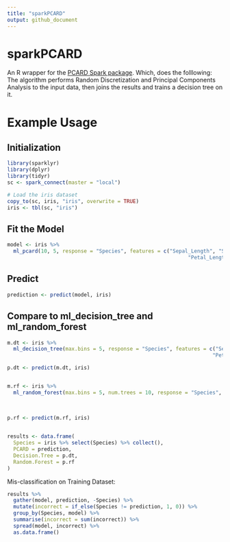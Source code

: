 ```yaml
---
title: "sparkPCARD"
output: github_document
---
```


# sparkPCARD

An R wrapper for the [PCARD Spark package](https://github.com/djgarcia/PCARD). Which, does the folllowing:  The algorithm performs Random Discretization and Principal Components Analysis to the input data, then joins the results and trains a decision tree on it.

# Example Usage 

## Initialization

```r
library(sparklyr)
library(dplyr)
library(tidyr)
sc <- spark_connect(master = "local")

# Load the iris dataset
copy_to(sc, iris, "iris", overwrite = TRUE)
iris <- tbl(sc, "iris")
```


## Fit the Model 
```r
model <- iris %>% 
  ml_pcard(10, 5, response = "Species", features = c("Sepal_Length", "Sepal_Width",
                                                           "Petal_Length", "Petal_Width"))
```

## Predict 
```r
prediction <- predict(model, iris)
```

## Compare to ml_decision_tree and ml_random_forest
```r
m.dt <- iris %>% 
  ml_decision_tree(max.bins = 5, response = "Species", features = c("Sepal_Length", "Sepal_Width",
                                                                   "Petal_Length", "Petal_Width"))

p.dt <- predict(m.dt, iris)


m.rf <- iris %>% 
  ml_random_forest(max.bins = 5, num.trees = 10, response = "Species", features = c("Sepal_Length",
                                                                            "Sepal_Width",
                                                                            "Petal_Length",
                                                                            "Petal_Width"))
p.rf <- predict(m.rf, iris)


results <- data.frame(
  Species = iris %>% select(Species) %>% collect(),
  PCARD = prediction,
  Decision.Tree = p.dt,
  Random.Forest = p.rf
)
```


Mis-classification on Training Dataset:

```r
results %>% 
  gather(model, prediction, -Species) %>% 
  mutate(incorrect = if_else(Species != prediction, 1, 0)) %>% 
  group_by(Species, model) %>% 
  summarise(incorrect = sum(incorrect)) %>% 
  spread(model, incorrect) %>% 
  as.data.frame()
  

```


